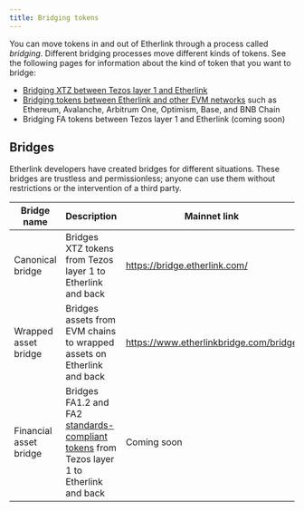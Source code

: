 ```yaml
---
title: Bridging tokens
---
```


You can move tokens in and out of Etherlink through a process called _bridging_.
Different bridging processes move different kinds of tokens.
See the following pages for information about the kind of token that you want to bridge:

- [Bridging XTZ between Tezos layer 1 and Etherlink](/building-on-etherlink/bridging-xtz)
- [Bridging tokens between Etherlink and other EVM networks](/building-on-etherlink/bridging-wrapped-assets) such as Ethereum, Avalanche, Arbitrum One, Optimism, Base, and BNB Chain
- Bridging FA tokens between Tezos layer 1 and Etherlink (coming soon)

## Bridges

Etherlink developers have created bridges for different situations.
These bridges are trustless and permissionless; anyone can use them without restrictions or the intervention of a third party.

Bridge name | Description | Mainnet link | Testnet link
--- | --- | --- | ---
Canonical bridge | Bridges XTZ tokens from Tezos layer 1 to Etherlink and back | https://bridge.etherlink.com/ | https://testnet.bridge.etherlink.com/
Wrapped asset bridge | Bridges assets from EVM chains to wrapped assets on Etherlink and back | https://www.etherlinkbridge.com/bridge | Not available on Etherlink Testnet
Financial asset bridge | Bridges FA1.2 and FA2 [standards-compliant tokens](https://docs.tezos.com/architecture/tokens) from Tezos layer 1 to Etherlink and back | Coming soon | Coming soon
